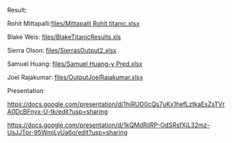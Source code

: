 Result:

Rohit Mittapalli:[[files/Mittapalli Rohit titanic.xlsx]]

Blake Weis: [[files/BlakeTitanicResults.xls]]

Sierra Olson: [[files/SierrasOutput2.xlsx]]

Samuel Huang: [[files/Samuel Huang-y Pred.xlsx]]

Joel Rajakumar: [[files/OutputJoelRajakumar.xlsx]] 

Presentation:

https://docs.google.com/presentation/d/1hjRUO0cQs7uKx1hefLztkaEsZsTVrA0DcBFnyx-U-tk/edit?usp=sharing

https://docs.google.com/presentation/d/1kQMdRilRP-OdSRsfXjL32mz-UsJJTpr-95WmjLyUa6o/edit?usp=sharing